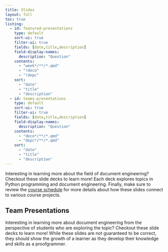 ```yaml
---
title: Slides
layout: full
toc: true
listing:
  - id: featured-presentations
    type: default
    sort-ui: true
    filter-ui: true
    fields: [date,title,description]
    field-display-names:
      description: "Question"
    contents:
      - "week*/**/*.qmd"
      - "!deco"
      - "!depc"
    sort:
      - "date"
      - "title"
      - "description"
  - id: teams-presentations
    type: default
    sort-ui: true
    filter-ui: true
    fields: [date,title,description]
    field-display-names:
      description: "Question"
    contents:
      - "deco*/**/*.qmd"
      - "depc*/**/*.qmd"
    sort:
      - "date"
      - "title"
      - "description"
---
```


Interesting in learning more about the field of document engineering? Checkout
these slide decks to learn more! Each deck explores topics in Python programming
and document engineering. Finally, make sure to review the [course
schedule](../schedule/index.qmd) for more details about how these slides connect
to various course projects.

:::{#featured-presentations}
:::

## Team Presentations

Interesting in learning more about document engineering from the perspective of
students who are exploring the topic? Checkout these slide decks to learn more!
While these slides are not guaranteed to be correct, they should show the
growth of a learner as they develop their knowledge and skills as a
proofgrammer.

:::{#team-presentations}
:::
